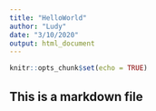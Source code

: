 ```yaml
---
title: "HelloWorld"
author: "Ludy"
date: "3/10/2020"
output: html_document
---
```


```r
knitr::opts_chunk$set(echo = TRUE)
```
## This is a markdown file
